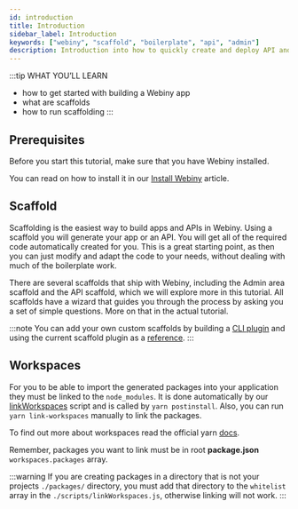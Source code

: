 ```yaml
---
id: introduction
title: Introduction
sidebar_label: Introduction
keywords: ["webiny", "scaffold", "boilerplate", "api", "admin"]
description: Introduction into how to quickly create and deploy API and Admin area applications.
---
```


:::tip WHAT YOU’LL LEARN
- how to get started with building a Webiny app
- what are scaffolds
- how to run scaffolding
:::

## Prerequisites

Before you start this tutorial, make sure that you have Webiny installed.

You can read on how to install it in our [Install Webiny](../install-webiny) article.

## Scaffold

Scaffolding is the easiest way to build apps and APIs in Webiny.
Using a scaffold you will generate your app or an API.
You will get all of the required code automatically created for you.
This is a great starting point, as then you can just modify and adapt the code to your needs, without dealing with much of the boilerplate work.

There are several scaffolds that ship with Webiny, including the Admin area scaffold and the API scaffold, which we will explore more in this tutorial.
All scaffolds have a wizard that guides you through the process by asking you a set of simple questions.
More on that in the actual tutorial.

:::note
You can add your own custom scaffolds by building a [CLI plugin](../webiny-cli/adding-custom-commands) and using the current scaffold plugin as a [reference](https://github.com/webiny/webiny-js/blob/next/packages/cli-plugin-scaffold-graphql-service/src/index.ts).
:::

## Workspaces

For you to be able to import the generated packages into your application they must be linked to the `node_modules`.
It is done automatically by our [linkWorkspaces](https://github.com/webiny/webiny-js/blob/next/packages/cwp-template-aws/template/scripts/linkWorkspaces.js) script and is called by `yarn postinstall`.
Also, you can run `yarn link-workspaces` manually to link the packages.

To find out more about workspaces read the official yarn [docs](https://classic.yarnpkg.com/en/docs/workspaces/).

Remember, packages you want to link must be in root **package.json** `workspaces.packages` array.

:::warning
If you are creating packages in a directory that is not your projects `./packages/` directory, you must add that directory to the `whitelist` array in the `./scripts/linkWorkspaces.js`, otherwise linking will not work.
:::


